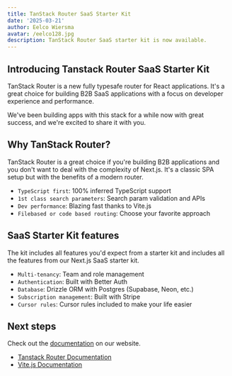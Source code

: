 ```yaml
---
title: TanStack Router SaaS Starter Kit
date: '2025-03-21'
author: Eelco Wiersma
avatar: /eelco128.jpg
description: TanStack Router SaaS starter kit is now available.
---
```


## Introducing Tanstack Router SaaS Starter Kit

TanStack Router is a new fully typesafe router for React applications. It's a great choice for building B2B SaaS applications with a focus on developer experience and performance.

We've been building apps with this stack for a while now with great success, and we're excited to share it with you.

## Why TanStack Router?

TanStack Router is a great choice if you're building B2B applications and you don't want to deal with the complexity of Next.js.
It's a classic SPA setup but with the benefits of a modern router.

- `TypeScript first`: 100% inferred TypeScript support
- `1st class search parameters`: Search param validation and APIs
- `Dev performance`: Blazing fast thanks to Vite.js
- `Filebased or code based routing`: Choose your favorite approach

## SaaS Starter Kit features

The kit includes all features you'd expect from a starter kit and includes all the features from our Next.js SaaS starter kit.

- `Multi-tenancy`: Team and role management
- `Authentication`: Built with Better Auth
- `Database`: Drizzle ORM with Postgres (Supabase, Neon, etc.)
- `Subscription management`: Built with Stripe
- `Cursor rules`: Cursor rules included to make your life easier

## Next steps

Check out the [documentation](/docs/tanstack-router-starter-kit) on our website.

- [Tanstack Router Documentation](https://tanstack.com/router/latest/docs/framework/react/overview)
- [Vite.js Documentation](https://vite.dev/guide/)
